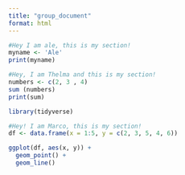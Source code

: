 ```yaml
---
title: "group_document"
format: html
---
```



```r
#Hey I am ale, this is my section! 
myname <- 'Ale'
print(myname)
```

```r
#Hey, I am Thelma and this is my section!
numbers <- c(2, 3 , 4)
sum (numbers)
print(sum)
```

```r
library(tidyverse)

#Hey! I am Marco, this is my section!
df <- data.frame(x = 1:5, y = c(2, 3, 5, 4, 6))

ggplot(df, aes(x, y)) +
  geom_point() +
  geom_line()
```

